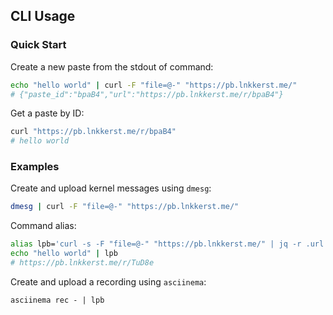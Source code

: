 ## CLI Usage

### Quick Start

Create a new paste from the stdout of command:

```bash
echo "hello world" | curl -F "file=@-" "https://pb.lnkkerst.me/"
# {"paste_id":"bpaB4","url":"https://pb.lnkkerst.me/r/bpaB4"}
```

Get a paste by ID:

```bash
curl "https://pb.lnkkerst.me/r/bpaB4"
# hello world
```

### Examples

Create and upload kernel messages using `dmesg`:

```bash
dmesg | curl -F "file=@-" "https://pb.lnkkerst.me/"
```

Command alias:

```bash
alias lpb='curl -s -F "file=@-" "https://pb.lnkkerst.me/" | jq -r .url'
echo "hello world" | lpb
# https://pb.lnkkerst.me/r/TuD8e
```

Create and upload a recording using `asciinema`:

```
asciinema rec - | lpb
```
